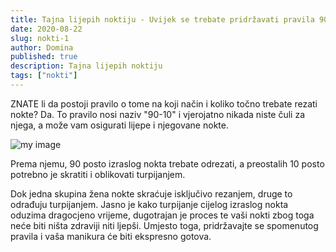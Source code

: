```yaml
---
title: Tajna lijepih noktiju - Uvijek se trebate pridržavati pravila 90-10
date: 2020-08-22
slug: nokti-1
author: Domina
published: true
description: Tajna lijepih noktiju 
tags: ["nokti"]
---
```

ZNATE li da postoji pravilo o tome na koji način i koliko točno trebate rezati nokte? Da. To pravilo nosi naziv "90-10" i vjerojatno nikada niste čuli za njega, a može vam osigurati lijepe i njegovane nokte.

![my image](./nokti_blog.jpg)

Prema njemu, 90 posto izraslog nokta trebate odrezati, a preostalih 10 posto potrebno je skratiti i oblikovati turpijanjem.

Dok jedna skupina žena nokte skraćuje isključivo rezanjem, druge to odrađuju turpijanjem. Jasno je kako turpijanje cijelog izraslog nokta oduzima dragocjeno vrijeme, dugotrajan je proces te vaši nokti zbog toga neće biti ništa zdraviji niti ljepši. Umjesto toga, pridržavajte se spomenutog pravila i vaša manikura će biti ekspresno gotova.